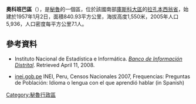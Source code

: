 '''奧科班巴區'''（{{lang-es|Distrito de Ocobamba}}），是[[秘魯|秘魯]]的一個區，位於該國南部[[庫斯科大區|庫斯科大區]]的[[拉孔本西翁省|拉孔本西翁省]]，始建於1957年1月2日，面積840.93平方公里，海拔高度1,550米，2005年人口5,936，人口密度每平方公里7.1人。

==參考資料==
*{{es icon}} Instituto Nacional de Estadística e Informática. ''[https://web.archive.org/web/20080423164200/http://desa.inei.gob.pe/mapas/bid/ Banco de Información Distrital]''. Retrieved April 11, 2008.
*[https://web.archive.org/web/20130127005551/http://iinei.inei.gob.pe/iinei/RedatamCpv2007.asp?id=ResultadosCensales%3Fori%3DC inei.gob.pe] INEI, Peru, Censos Nacionales 2007, Frequencias: Preguntas de Población: Idioma o lengua con el que aprendió hablar (in Spanish)

{{Peru-geo-stub}}
[[Category:秘魯行政區|Category:秘魯行政區]]